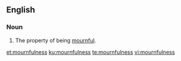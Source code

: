 ==English==

===Noun===
{{en-noun|-|es}}

# The property of being [[mournful]].

[[et:mournfulness]]
[[ku:mournfulness]]
[[te:mournfulness]]
[[vi:mournfulness]]